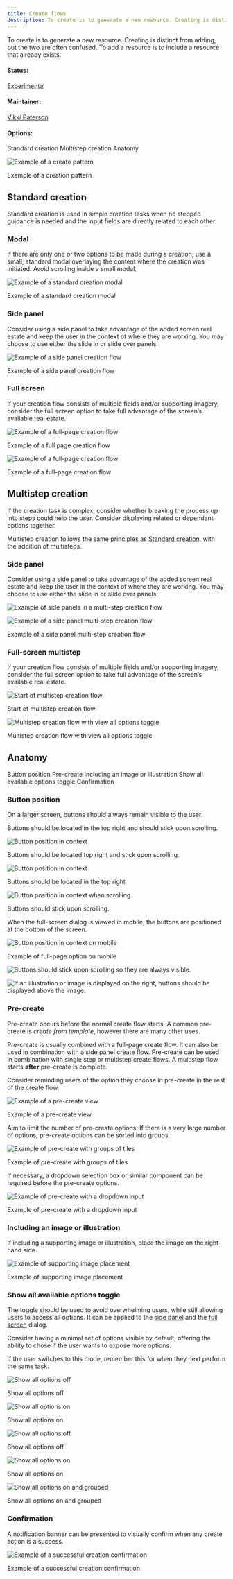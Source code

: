 ```yaml
---
title: Create flows
description: To create is to generate a new resource. Creating is distinct from adding, but the two are often confused. To add a resource is to include a resource that already exists.
---
```


<PageDescription>

To create is to generate a new resource. Creating is distinct from adding, but the two are often confused. To add a resource is to include a resource that already exists.

</PageDescription>

#### Status:

[Experimental](/experimental/overview/)

#### Maintainer:

[Vikki Paterson](https://github.com/vikkipaterson)

#### Options:

<AnchorLinks>

  <AnchorLink>Standard creation</AnchorLink>
  <AnchorLink>Multistep creation</AnchorLink>
  <AnchorLink>Anatomy</AnchorLink>

</AnchorLinks>

![Example of a create pattern](images/1.png)

<Caption>Example of a creation pattern</Caption>

## Standard creation

Standard creation is used in simple creation tasks when no stepped guidance is needed and the input fields are directly related to each other.

### Modal

If there are only one or two options to be made during a creation, use a small, standard modal overlaying the content where the creation was initiated. Avoid scrolling inside a small modal.

<Row>
<Column colLg={8}>

![Example of a standard creation modal](images/2.png)

<Caption>Example of a standard creation modal</Caption>

</Column>
</Row>

### Side panel

Consider using a side panel to take advantage of the added screen real estate and keep the user in the context of where they are working. You may choose to use either the slide in or slide over panels.

<Row>
<Column colLg={8}>

![Example of a side panel creation flow](images/3.png)

<Caption>Example of a side panel creation flow</Caption>

</Column>
</Row>

### Full screen

If your creation flow consists of multiple fields and/or supporting imagery, consider the full screen option to take full advantage of the screen’s available real estate.

<Row>
<Column colLg={8}>

![Example of a full-page creation flow](images/4.png)

<Caption>Example of a full page creation flow</Caption>

</Column>
</Row>

<Row>
<Column colLg={8}>

![Example of a full-page creation flow](images/5.png)

<Caption>Example of a full-page creation flow</Caption>

</Column>
</Row>

## Multistep creation

If the creation task is complex, consider whether breaking the process up into steps could help the user. Consider displaying related or dependant options together.

Multistep creation follows the same principles as [Standard creation](#standard-creation), with the addition of multisteps.

### Side panel

Consider using a side panel to take advantage of the added screen real estate and keep the user in the context of where they are working. You may choose to use either the slide in or slide over panels.

<Row>
<Column colLg={8}>

![Example of side panels in a multi-step creation flow](images/6.png)

</Column>
</Row>

<Row>
<Column colLg={8}>

![Example of a side panel multi-step creation flow](images/7.png)

<Caption>Example of a side panel multi-step creation flow</Caption>

</Column>
</Row>

### Full-screen multistep

If your creation flow consists of multiple fields and/or supporting imagery, consider the full screen option to take full advantage of the screen’s available real estate.

<Row>
<Column colLg={8}>

![Start of multistep creation flow](images/8.png)

<Caption>Start of multistep creation flow</Caption>

</Column>
</Row>

<Row>
<Column colLg={8}>

![Multistep creation flow with view all options toggle](images/9.png)

<Caption>Multistep creation flow with view all options toggle</Caption>

</Column>
</Row>

## Anatomy

<AnchorLinks small>

  <AnchorLink>Button position</AnchorLink>
  <AnchorLink>Pre-create</AnchorLink>
  <AnchorLink>Including an image or illustration</AnchorLink>
  <AnchorLink>Show all available options toggle</AnchorLink>
  <AnchorLink>Confirmation</AnchorLink>

</AnchorLinks>

### Button position

On a larger screen, buttons should always remain visible to the user.

Buttons should be located in the top right and should stick upon scrolling.

<Row>
<Column colLg={8}>

![Button position in context](images/10.gif)

<Caption>Buttons should be located top right and stick upon scrolling.</Caption>

</Column>
</Row>

<Row>
<Column colLg={8}>

![Button position in context](images/11.png)

<Caption>Buttons should be located in the top right</Caption>

</Column>
</Row>

<Row>
<Column colLg={8}>

![Button position in context when scrolling](images/12.png)

<Caption>Buttons should stick upon scrolling.</Caption>

</Column>
</Row>

When the full-screen dialog is viewed in mobile, the buttons are positioned at the bottom of the screen.

<Row>
<Column colLg={8}>

![Button position in context on mobile](images/13.png)

<Caption>Example of full-page option on mobile</Caption>

</Column>
</Row>

<Row>
<Column colMd={4} colLg={6}>
<DoDontExample type="do" caption="Buttons should stick upon scrolling so they are always visible.">

![Buttons should stick upon scrolling so they are always visible.](/images/14a.png)

</DoDontExample>
</Column>
<Column colMd={4} colLg={6}>
<DoDontExample type="do" caption="If an illustration or image is displayed, buttons should be displayed above the image.">

![If an illustration or image is displayed on the right, buttons should be displayed above the image.](/images/14b.png)

</DoDontExample>
</Column>
</Row>

### Pre-create

Pre-create occurs before the normal create flow starts. A common pre-create is _create from template_, however there are many other uses.

Pre-create is usually combined with a full-page create flow. It can also be used in combination with a side panel create flow. Pre-create can be used in combination with single step or multistep create flows. A multistep flow starts **after** pre-create is complete.

Consider reminding users of the option they choose in pre-create in the rest of the create flow.

<Row>
<Column colLg={8}>

![Example of a pre-create view](images/Precreate1.png)

<Caption>Example of a pre-create view</Caption>

</Column>
</Row>

Aim to limit the number of pre-create options. If there is a very large number of options, pre-create options can be sorted into groups.

<Row>
<Column colLg={8}>

![Example of pre-create with groups of tiles](images/Precreate2.png)

<Caption>Example of pre-create with groups of tiles</Caption>

</Column>
</Row>

If necessary, a dropdown selection box or similar component can be required before the pre-create options.

<Row>
<Column colLg={8}>

![Example of pre-create with a dropdown input](images/Precreate3.png)

<Caption>Example of pre-create with a dropdown input</Caption>

</Column>
</Row>

### Including an image or illustration

If including a supporting image or illustration, place the image on the right-hand side.

<Row>
<Column colLg={8}>

![Example of supporting image placement](images/15.png)

<Caption>Example of supporting image placement</Caption>

</Column>
</Row>

### Show all available options toggle

The toggle should be used to avoid overwhelming users, while still allowing users to access all options. It can be applied to the [side panel](#side-panel) and the [full screen](#full-screen) dialog.

Consider having a minimal set of options visible by default, offering the ability to chose if the user wants to expose more options.

If the user switches to this mode, remember this for when they next perform the same task.

<Row>
<Column colMd={4} colLg={6}>

![Show all options off](images/16.png)

<Caption>Show all options off</Caption>

</Column>

<Column colMd={4} colLg={6}>

![Show all options on](images/17.png)

<Caption>Show all options on</Caption>

</Column>
</Row>

<Row>
<Column colLg={8}>

![Show all options off](images/18.png)

<Caption>Show all options off</Caption>

</Column>
</Row>

<Row>
<Column colLg={8}>

![Show all options on](images/19.png)

<Caption>Show all options on</Caption>

</Column>
</Row>

<Row>
<Column colLg={8}>

![Show all options on and grouped](images/20.png)

<Caption>Show all options on and grouped</Caption>

</Column>
</Row>

### Confirmation

A notification banner can be presented to visually confirm when any create action is a success.

<Row>
<Column colLg={8}>

![Example of a successful creation confirmation](images/27.png)

<Caption>Example of a successful creation confirmation</Caption>

</Column>
</Row>

